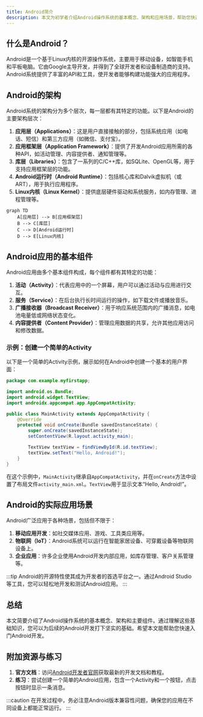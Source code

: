 ```yaml
---
title: Android简介
description: 本文为初学者介绍Android操作系统的基本概念、架构和应用场景，帮助您快速入门Android开发。
---
```


## 什么是Android？

Android是一个基于Linux内核的开源操作系统，主要用于移动设备，如智能手机和平板电脑。它由Google主导开发，并得到了全球开发者和设备制造商的支持。Android系统提供了丰富的API和工具，使开发者能够构建功能强大的应用程序。

## Android的架构

Android系统的架构分为多个层次，每一层都有其特定的功能。以下是Android的主要架构层次：

1. **应用层（Applications）**：这是用户直接接触的部分，包括系统应用（如电话、短信）和第三方应用（如微信、支付宝）。
2. **应用框架层（Application Framework）**：提供了开发Android应用所需的各种API，如活动管理、内容提供者、通知管理等。
3. **库层（Libraries）**：包含了一系列的C/C++库，如SQLite、OpenGL等，用于支持应用框架层的功能。
4. **Android运行时（Android Runtime）**：包括核心库和Dalvik虚拟机（或ART），用于执行应用程序。
5. **Linux内核（Linux Kernel）**：提供底层硬件驱动和系统服务，如内存管理、进程管理等。

```mermaid
graph TD
    A[应用层] --> B[应用框架层]
    B --> C[库层]
    C --> D[Android运行时]
    D --> E[Linux内核]
```

## Android应用的基本组件

Android应用由多个基本组件构成，每个组件都有其特定的功能：

1. **活动（Activity）**：代表应用中的一个屏幕，用户可以通过活动与应用进行交互。
2. **服务（Service）**：在后台执行长时间运行的操作，如下载文件或播放音乐。
3. **广播接收器（Broadcast Receiver）**：用于响应系统范围内的广播消息，如电池电量低或网络状态变化。
4. **内容提供者（Content Provider）**：管理应用数据的共享，允许其他应用访问和修改数据。

### 示例：创建一个简单的Activity

以下是一个简单的Activity示例，展示如何在Android中创建一个基本的用户界面：

```java
package com.example.myfirstapp;

import android.os.Bundle;
import android.widget.TextView;
import androidx.appcompat.app.AppCompatActivity;

public class MainActivity extends AppCompatActivity {
    @Override
    protected void onCreate(Bundle savedInstanceState) {
        super.onCreate(savedInstanceState);
        setContentView(R.layout.activity_main);

        TextView textView = findViewById(R.id.textView);
        textView.setText("Hello, Android!");
    }
}
```

在这个示例中，`MainActivity`继承自`AppCompatActivity`，并在`onCreate`方法中设置了布局文件`activity_main.xml`。`TextView`用于显示文本“Hello, Android!”。

## Android的实际应用场景

Android广泛应用于各种场景，包括但不限于：

1. **移动应用开发**：如社交媒体应用、游戏、工具类应用等。
2. **物联网（IoT）**：Android系统可以运行在智能家居设备、可穿戴设备等物联网设备上。
3. **企业应用**：许多企业使用Android开发内部应用，如库存管理、客户关系管理等。

:::tip
Android的开源特性使其成为开发者的首选平台之一。通过Android Studio等工具，您可以轻松地开发和测试Android应用。
:::

## 总结

本文简要介绍了Android操作系统的基本概念、架构和主要组件。通过理解这些基础知识，您可以为后续的Android开发打下坚实的基础。希望本文能帮助您快速入门Android开发。

## 附加资源与练习

1. **官方文档**：访问[Android开发者官网](https://developer.android.com/)获取最新的开发文档和教程。
2. **练习**：尝试创建一个简单的Android应用，包含一个Activity和一个按钮，点击按钮时显示一条消息。

:::caution
在开发过程中，务必注意Android版本兼容性问题，确保您的应用在不同设备上都能正常运行。
:::